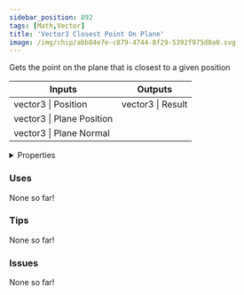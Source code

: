 ```yaml
---
sidebar_position: 892
tags: [Math,Vector]
title: 'Vector3 Closest Point On Plane'
image: /img/chip/abb84e7e-c879-4744-8f29-5392f975d8a0.svg
---
```


Gets the point on the plane that is closest to a given position



<IChip uuid="abb84e7e-c879-4744-8f29-5392f975d8a0"/>

<table><thead><tr><th>Inputs</th><th>Outputs</th></tr></thead><tbody><tr><td>vector3 | Position</td><td>vector3 | Result</td></tr><tr><td>vector3 | Plane Position</td><td /></tr><tr><td>vector3 | Plane Normal</td><td /></tr></tbody></table>

<details>
  <summary>Properties</summary>
  <div>
    <div>
    <table>
      <tbody>
        <tr>
          <td>Is beta required?</td>
          <td>No</td>
        </tr>
        <tr>
          <td>Is chip a trolling risk?</td>
          <td>No</td>
        </tr>
        <tr>
          <td>Is chip a role assignment risk?</td>
          <td>No</td>
        </tr>
        <tr>
          <td>Chip UUID</td>
          <td>abb84e7e-c879-4744-8f29-5392f975d8a0</td>
        </tr>
        <tr>
          <td>Room availability</td>
          <td>Available everywhere</td>
        </tr>
      </tbody>
    </table>
    </div>
  </div>
</details>

### Uses

None so far!

### Tips

None so far!

### Issues

None so far!